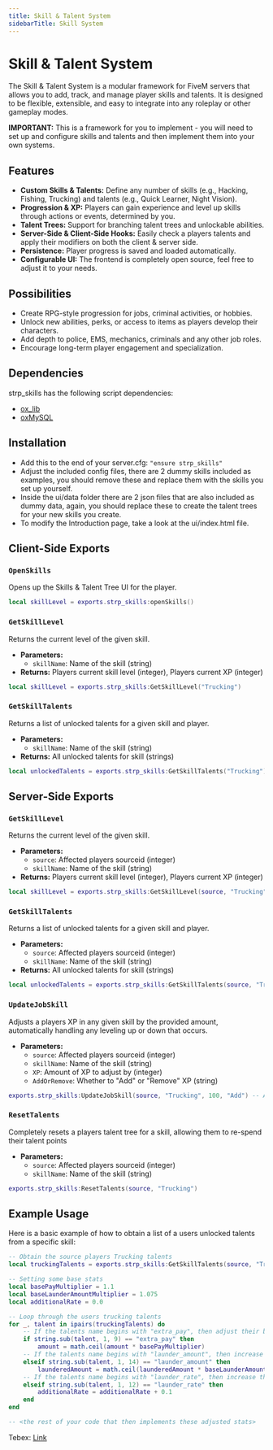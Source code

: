 ```yaml
---
title: Skill & Talent System
sidebarTitle: Skill System
---
```


# Skill & Talent System

The Skill & Talent System is a modular framework for FiveM servers that allows you to add, track, and manage player skills and talents. It is designed to be flexible, extensible, and easy to integrate into any roleplay or other gameplay modes.

**IMPORTANT:** This is a framework for you to implement - you will need to set up and configure skills and talents and then implement them into your own systems.

## Features

- **Custom Skills & Talents:** Define any number of skills (e.g., Hacking, Fishing, Trucking) and talents (e.g., Quick Learner, Night Vision).
- **Progression & XP:** Players can gain experience and level up skills through actions or events, determined by you.
- **Talent Trees:** Support for branching talent trees and unlockable abilities.
- **Server-Side & Client-Side Hooks:** Easily check a players talents and apply their modifiers on both the client & server side.
- **Persistence:** Player progress is saved and loaded automatically.
- **Configurable UI:** The frontend is completely open source, feel free to adjust it to your needs.

## Possibilities

- Create RPG-style progression for jobs, criminal activities, or hobbies.
- Unlock new abilities, perks, or access to items as players develop their characters.
- Add depth to police, EMS, mechanics, criminals and any other job roles.
- Encourage long-term player engagement and specialization.

## Dependencies
strp_skills has the following script dependencies:
- [ox_lib](https://github.com/overextended/ox_lib)
- [oxMySQL](https://github.com/overextended/oxmysql)

## Installation
- Add this to the end of your server.cfg: ``"ensure strp_skills"``
- Adjust the included config files, there are 2 dummy skills included as examples, you should remove these and replace them with the skills you set up yourself.
- Inside the ui/data folder there are 2 json files that are also included as dummy data, again, you should replace these to create the talent trees for your new skills you create.
- To modify the Introduction page, take a look at the ui/index.html file.

## Client-Side Exports
### `OpenSkills`
Opens up the Skills & Talent Tree UI for the player.

```lua
local skillLevel = exports.strp_skills:openSkills()
```

### `GetSkillLevel`
Returns the current level of the given skill.

- **Parameters:**
  - `skillName`: Name of the skill (string)
- **Returns:** Players current skill level (integer), Players current XP (integer)

```lua
local skillLevel = exports.strp_skills:GetSkillLevel("Trucking")
```

### `GetSkillTalents`
Returns a list of unlocked talents for a given skill and player.

- **Parameters:**
  - `skillName`: Name of the skill (string)
- **Returns:** All unlocked talents for skill (strings)

```lua
local unlockedTalents = exports.strp_skills:GetSkillTalents("Trucking")
```

## Server-Side Exports
### `GetSkillLevel`
Returns the current level of the given skill.

- **Parameters:**
  - `source`: Affected players sourceid (integer)
  - `skillName`: Name of the skill (string)
- **Returns:** Players current skill level (integer), Players current XP (integer)

```lua
local skillLevel = exports.strp_skills:GetSkillLevel(source, "Trucking")
```

### `GetSkillTalents`
Returns a list of unlocked talents for a given skill and player.

- **Parameters:**
  - `source`: Affected players sourceid (integer)
  - `skillName`: Name of the skill (string)
- **Returns:** All unlocked talents for skill (strings)

```lua
local unlockedTalents = exports.strp_skills:GetSkillTalents(source, "Trucking")
```

### `UpdateJobSkill`
Adjusts a players XP in any given skill by the provided amount, automatically handling any leveling up or down that occurs.

- **Parameters:**
  - `source`: Affected players sourceid (integer)
  - `skillName`: Name of the skill (string)
  - `XP`: Amount of XP to adjust by (integer)
  - `AddOrRemove`: Whether to "Add" or "Remove" XP (string)

```lua
exports.strp_skills:UpdateJobSkill(source, "Trucking", 100, "Add") -- Award the player 100xp
```

### `ResetTalents`
Completely resets a players talent tree for a skill, allowing them to re-spend their talent points

- **Parameters:**
  - `source`: Affected players sourceid (integer)
  - `skillName`: Name of the skill (string)

```lua
exports.strp_skills:ResetTalents(source, "Trucking")
```

## Example Usage

Here is a basic example of how to obtain a list of a users unlocked talents from a specific skill:

```lua
-- Obtain the source players Trucking talents
local truckingTalents = exports.strp_skills:GetSkillTalents(source, "Trucking")

-- Setting some base stats
local basePayMultiplier = 1.1
local baseLaunderAmountMultiplier = 1.075
local additionalRate = 0.0

-- Loop through the users trucking talents
for _, talent in ipairs(truckingTalents) do
    -- If the talents name begins with "extra_pay", then adjust their bonus payment
    if string.sub(talent, 1, 9) == "extra_pay" then
        amount = math.ceil(amount * basePayMultiplier)
    -- If the talents name begins with "launder_amount", then increase the amount of money laundered
    elseif string.sub(talent, 1, 14) == "launder_amount" then
        launderedAmount = math.ceil(launderedAmount * baseLaunderAmountMultiplier)
    -- If the talents name begins with "launder_rate", then increase the ratio of laundered money
    elseif string.sub(talent, 1, 12) == "launder_rate" then
        additionalRate = additionalRate + 0.1
    end
end

-- <the rest of your code that then implements these adjusted stats>
```

Tebex: [Link](https://assets.strp.store/)
